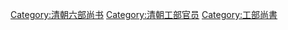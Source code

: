 [[Category:清朝六部尚书|Category:清朝六部尚书]]
[[Category:清朝工部官员|Category:清朝工部官员]]
[[Category:工部尚書|Category:工部尚書]]